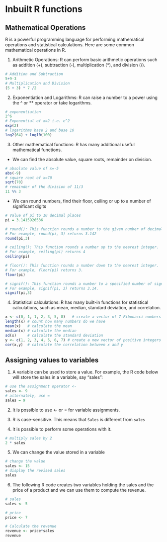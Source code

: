 # Inbuilt R functions

## Mathematical Operations

R is a powerful programming language for performing mathematical operations and statistical calculations. Here are some common mathematical operations in R.

1.  Arithmetic Operations: R can perform basic arithmetic operations such as addition (+), subtraction (-), multiplication (\*), and division (/).

```r
# Addition and Subtraction
5+9-3
# Multiplication and Division
(5 + 3) * 7 /2
```

2.  Exponentiation and Logarithms: R can raise a number to a power using the \^ or \*\* operator or take logarithms.

```r
# exponentiation
2^6
# Exponential of x=2 i.e. e^2
exp(2) 
# logarithms base 2 and base 10
log2(64) + log10(100)
```

3.  Other mathematical functions: R has many additional useful mathematical functions. 

* We can find the absolute value, square roots, remainder on division.

```r
# absolute value of x=-5
abs(-9) 
# square root of x=70
sqrt(70)
# remainder of the division of 11/3
11 %% 3
```

* We can round numbers, find their floor, ceiling or up to a number of significant digits

```r
# Value of pi to 10 decimal places
pi = 3.1415926536

# round(): This function rounds a number to the given number of decimal places
# For example, round(pi, 3) returns 3.142
round(pi,3)

# ceiling(): This function rounds a number up to the nearest integer. 
# For example, ceiling(pi) returns 4
ceiling(pi) 

# floor(): This function rounds a number down to the nearest integer. 
# For example, floor(pi) returns 3.
floor(pi)

# signif(): This function rounds a number to a specified number of significant digits. 
# For example, signif(pi, 3) returns 3.14.
signif(pi,3)
```


4.  Statistical calculations: R has many built-in functions for statistical calculations, such as mean, median, standard deviation, and correlation.

```r
x <- c(0, 1, 1, 2, 3, 5, 8)   # create a vector of 7 Fibonacci numbers
length(x) # count how many numbers do we have
mean(x)   # calculate the mean
median(x) # calculate the median
sd(x)     # calculate the standard deviation
y <- c(1, 2, 3, 4, 5, 6, 7) # create a new vector of positive integers
cor(x,y)  # calculate the correlation between x and y
```

## Assigning values to variables

1.  A variable can be used to store a value. For example, the R code below will store the sales in a variable, say "sales":

```r
# use the assignment operator <-
sales <- 9
# alternately, use =
sales = 9
```

2.  It is possible to use \<- or = for variable assignments.

3.  R is case-sensitive. This means that `Sales` is different from `sales`

4.  It is possible to perform some operations with it.

```r
# multiply sales by 2
2 * sales
```
5.  We can change the value stored in a variable

```r
# change the value
sales <- 15
# display the revised sales
sales
```

6.  The following R code creates two variables holding the sales and the price of a product and we can use them to compute the revenue.

```r
# sales
sales <- 5

# price
price <- 7

# Calculate the revenue
revenue <- price*sales
revenue
```



